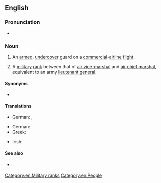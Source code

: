 {{also|Air Marshal}}
==English==

===Pronunciation===
* {{audio|en|EN-AU ck1 air marshal.ogg|Audio (AU)}}
{{wikipedia}}

===Noun===
{{en-noun}}

# {{lb|en|US|law enforcement}} An [[armed]], [[undercover]] guard on a [[commercial]]-[[airline]] [[flight]].
# {{lb|en|British|Australia|New Zealand|Canada|military}} A [[military]] [[rank]] between that of [[air vice-marshal]] and [[air chief marshal]], equivalent to an army [[lieutenant general]].

====Synonyms====
* {{sense|law enforcement}} {{l|en|sky marshal}}

====Translations====
{{trans-top|law enforcement}}
* German: {{t+|de|Air Marshal|m}}, {{t+|de|Sky Marshal|m}}
{{trans-mid}}
{{trans-bottom}}

{{trans-top|military rank}}
* German: {{t+|de|Air Marshal}}
* Greek: {{t+|el|αντιπτέραρχος|sc=Grek}}
{{trans-mid}}
* Irish: {{t|ga|aermharascal|m}}
{{trans-bottom}}

====See also====
* {{sense|law enforcement}} {{pedia|Federal Air Marshal Service}}

[[Category:en:Military ranks]]
[[Category:en:People]]